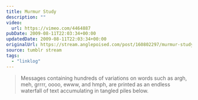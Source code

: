 ```yaml
---
title: Murmur Study
description: ""
video:
  url: https://vimeo.com/4464887
pubDate: 2009-08-11T22:03:34+00:00
updatedDate: 2009-08-11T22:03:34+00:00
originalUrl: https://stream.anglepoised.com/post/160802297/murmur-study-messages-containing-hundreds-of
source: tumblr stream
tags:
  - "linklog"
---
```


> Messages containing hundreds of variations on words such as argh, meh, grrrr, oooo, ewww, and hmph, are printed as an endless waterfall of text accumulating in tangled piles below.
